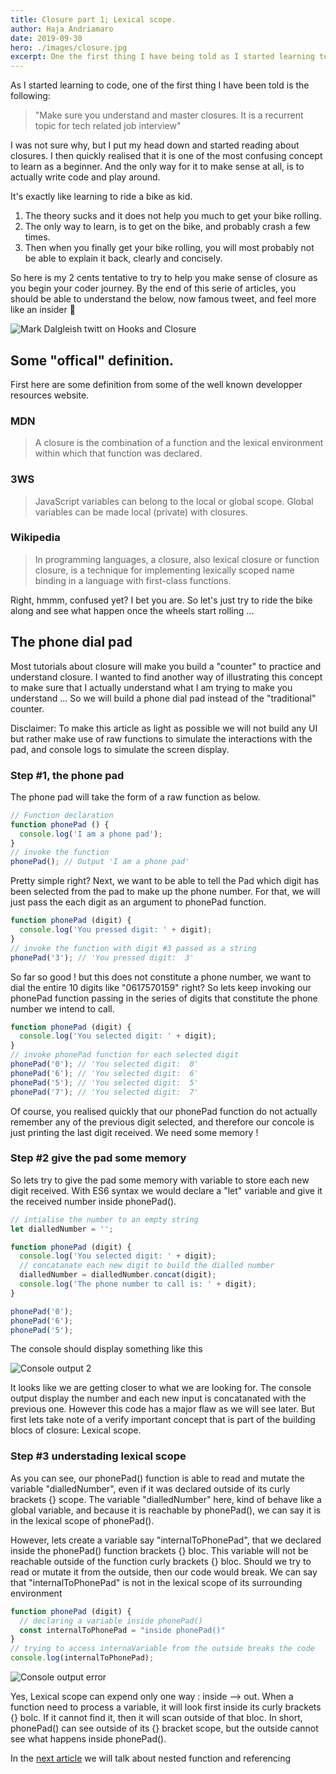 ```yaml
---
title: Closure part 1; Lexical scope.
author: Haja Andriamaro
date: 2019-09-30
hero: ./images/closure.jpg
excerpt: One the first thing I have being told as I started learning to code is
---
```


As I started learning to code, one of the first thing I have been told  is the following: 
> "Make sure you understand and master closures. It is a recurrent topic for tech related job interview"

I was not sure why, but I put my head down and started reading about closures. I then quickly realised that it is one of the most 
confusing concept to learn as a beginner. And the only way for it to make sense at all, is to actually write code and play around.

It's exactly like learning to ride a bike as kid. 

1. The theory sucks and it does not help you much to get your bike rolling. 
2. The only way to learn, is to get on the bike, and probably crash a few times.
3. Then when you finally get your bike rolling, you will most probably not be able to explain it back, clearly and concisely.

So here is my 2 cents tentative to try to help you make sense of closure as you begin your coder journey. 
By the end of this serie of articles, you should be able to understand the below, now famous tweet, and feel more like an insider 🙂

<div className="Image__Small">
  <img
    src="./images/closure-twit.png"
    alt="Mark Dalgleish twitt on Hooks and Closure"
  />
</div>

## Some "offical" definition.

First here are some definition from some of the well known developper resources website.

### MDN 

> A closure is the combination of a function and the lexical environment within which that function was declared.

### 3WS 

> JavaScript variables can belong to the local or global scope. Global variables can be made local (private) with closures.

### Wikipedia 

> In programming languages, a closure, also lexical closure or function closure, is a technique for implementing lexically scoped name binding in a language with first-class functions.


Right, hmmm, confused yet? I bet you are. So let's just try to ride the bike along and see what happen once the wheels start rolling ...

## The phone dial pad

Most tutorials about closure will make you build a "counter" to practice and understand closure. 
I wanted to find another way of illustrating this concept to make sure that I actually understand what I am trying to make you understand ... 
So we will build a phone dial pad instead of the "traditional" counter.

Disclaimer: To make this article as light as possible we will not build any UI but rather make use of raw functions to simulate the interactions with the pad, and console logs to simulate the screen display.

### Step #1, the phone pad

The phone pad will take the form of a raw function as below.

```javascript 
// Function declaration
function phonePad () {
  console.log('I am a phone pad');
}
// invoke the function
phonePad(); // Output 'I am a phone pad'
```

Pretty simple right? Next, we want to be able to tell the Pad which digit has been selected from the pad to make up the phone number. 
For that, we will just pass the each digit as an argument to phonePad function.

```javascript
function phonePad (digit) {
  console.log('You pressed digit: ' + digit);
}
// invoke the function with digit #3 passed as a string
phonePad('3'); // 'You pressed digit:  3'
```
So far so good ! but this does not constitute a phone number, we want to dial the entire 10 digits like "0617570159" right? 
So lets keep invoking our phonePad function passing in the series of digits that constitute the phone number we intend to call.

```javascript
function phonePad (digit) {
  console.log('You selected digit: ' + digit);
}
// invoke phonePad function for each selected digit
phonePad('0'); // 'You selected digit:  0'
phonePad('6'); // 'You selected digit:  6'
phonePad('5'); // 'You selected digit:  5'
phonePad('7'); // 'You selected digit:  7'
```

Of course, you realised quickly that our phonePad function 
do not actually remember any of the previous digit selected, and therefore our concole is just printing the last digit received.
We need some memory !

### Step #2 give the pad some memory

So lets try to give the pad some memory with variable to store each new digit received. 
With ES6 syntax we would declare a "let" variable and give it the received number inside phonePad().

```javascript
// intialise the number to an empty string
let dialledNumber = '';

function phonePad (digit) {
  console.log('You selected digit: ' + digit);
  // concatanate each new digit to build the dialled number
  dialledNumber = dialledNumber.concat(digit);
  console.log('The phone number to call is: ' + digit);
}

phonePad('0'); 
phonePad('6');
phonePad('5');
```
The console should display something like this
<div className="Image__Small">
  <img
    src="./images/console.png"
    alt="Console output 2"
  />
</div>

It looks like we are getting closer to what we are looking for. The console output display the number and each new input 
is concatanated with the previous one. 
However this code has a major flaw as we will see later. But first lets take note of a verify important concept
that is part of the building blocs of closure: Lexical scope.

### Step #3 understading lexical scope

As you can see, our phonePad() function is able to read and mutate the variable "dialledNumber", 
even if it was declared outside of its curly brackets {} scope. The variable "dialledNumber" here, kind of behave like a global variable,
and because it is reachable by phonePad(), we can say it is in the lexical scope of phonePad(). 

However, lets create a variable say "internalToPhonePad", that we declared inside the phonePad() function brackets {} bloc. 
This variable will not be reachable outside of the function curly brackets {} bloc. Should we try to read or mutate it 
from the outside, then our code would break. We can say that "internalToPhonePad" is not in the lexical scope of its surrounding environment 

```javascript
function phonePad (digit) {
  // declaring a variable inside phonePad()
  const internalToPhonePad = "inside phonePad()"
}
// trying to access internaVariable from the outside breaks the code
console.log(internalToPhonePad);
```

<div className="Image__Small">
  <img
    src="./images/error-3.png"
    alt="Console output error"
  />
</div>

Yes, Lexical scope can expend only one way : inside --> out. When a function need to process a variable, it will look first inside
its curly brackets {} bolc. If it cannot find it, then it will scan outside of that bloc. 
In short, phonePad() can see outside of its {} bracket scope, but the outside cannot see what happens inside phonePad().

In the [next article](../closure-part-2-nested-function) we will talk about nested function and referencing
